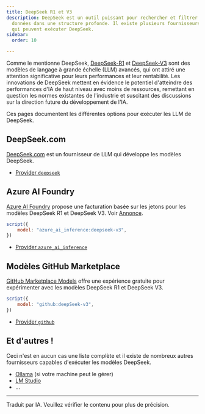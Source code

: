 ```yaml
---
title: DeepSeek R1 et V3
description: DeepSeek est un outil puissant pour rechercher et filtrer des
  données dans une structure profonde. Il existe plusieurs fournisseurs de LLM
  qui peuvent exécuter DeepSeek.
sidebar:
  order: 10

---
```


Comme le mentionne DeepSeek, [DeepSeek-R1](https://github.com/deepseek-ai/DeepSeek-R1) et [DeepSeek-V3](https://github.com/deepseek-ai/DeepSeek-V3) sont des modèles de langage à grande échelle (LLM) avancés, qui ont attiré une attention significative pour leurs performances et leur rentabilité. Les innovations de DeepSeek mettent en évidence le potentiel d'atteindre des performances d'IA de haut niveau avec moins de ressources, remettant en question les normes existantes de l'industrie et suscitant des discussions sur la direction future du développement de l'IA.

Ces pages documentent les différentes options pour exécuter les LLM de DeepSeek.

## DeepSeek.com

[DeepSeek.com](https://deepseek.com) est un fournisseur de LLM qui développe les modèles DeepSeek.

* [Provider `deepseek`](/genaiscript/configuration/deepseek)

## Azure AI Foundry

[Azure AI Foundry](https://ai.azure.com) propose une facturation basée sur les jetons pour les modèles DeepSeek R1 et DeepSeek V3. Voir [Annonce](https://techcommunity.microsoft.com/blog/machinelearningblog/announcing-deepseek-v3-on-azure-ai-foundry-and-github/4390438).

```js
script({
    model: "azure_ai_inference:deepseek-v3",
})
```

* [Provider `azure_ai_inference`](/genaiscript/configuration/azure-ai-foundry)

## Modèles GitHub Marketplace

[GitHub Marketplace Models](https://github.com/marketplace/models) offre une expérience gratuite pour expérimenter avec les modèles DeepSeek R1 et DeepSeek V3.

```js
script({
    model: "github:deepSeek-v3",
})
```

* [Provider `github`](/genaiscript/configuration/github)

## Et d'autres !

Ceci n'est en aucun cas une liste complète et il existe de nombreux autres fournisseurs capables d'exécuter les modèles DeepSeek.

* [Ollama](https://ollama.com/library/deepseek-v3) (si votre machine peut le gérer)
* [LM Studio](https://lmstudio.ai/models)
* ...

<hr />

Traduit par IA. Veuillez vérifier le contenu pour plus de précision.
